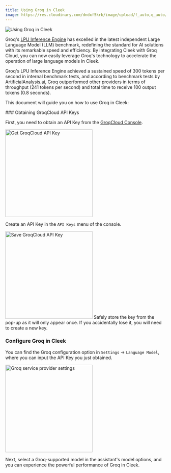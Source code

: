 ```yaml
---
title: Using Groq in Cleek
image: https://res.cloudinary.com/dndxf5krb/image/upload/f_auto,q_auto/v1/file/assets/docs/wulzlznbagiy2hwelp0u
---
```


<img alt="Using Groq in Cleek" cover src="https://res.cloudinary.com/dndxf5krb/image/upload/f_auto,q_auto/v1/file/assets/docs/wulzlznbagiy2hwelp0u" />

Groq's [LPU Inference Engine](https://wow.groq.com/news_press/groq-lpu-inference-engine-leads-in-first-independent-llm-benchmark/) has excelled in the latest independent Large Language Model (LLM) benchmark, redefining the standard for AI solutions with its remarkable speed and efficiency. By integrating Cleek with Groq Cloud, you can now easily leverage Groq's technology to accelerate the operation of large language models in Cleek.

<Note>
  Groq's LPU Inference Engine achieved a sustained speed of 300 tokens per second in internal benchmark tests, and according to benchmark tests by ArtificialAnalysis.ai, Groq outperformed other providers in terms of throughput (241 tokens per second) and total time to receive 100 output tokens (0.8 seconds).
</Note>

This document will guide you on how to use Groq in Cleek:

<Steps>
  ### Obtaining GroqCloud API Keys

  First, you need to obtain an API Key from the [GroqCloud Console](https://console.groq.com/).

  <img alt="Get GroqCloud API Key" height="274" inStep src="https://github.com/lobehub/lobe-chat/assets/34400653/6942287e-fbb1-4a10-a1ce-caaa6663da1e" />

  Create an API Key in the `API Keys` menu of the console.

  <img alt="Save GroqCloud API Key" height="274" inStep src="https://github.com/lobehub/lobe-chat/assets/34400653/eb57ca57-4f45-4409-91ce-9fa9c7c626d6" />

  <Warning>
    Safely store the key from the pop-up as it will only appear once. If you accidentally lose it, you will need to create a new key.
  </Warning>

  ### Configure Groq in Cleek

  You can find the Groq configuration option in `Settings` -> `Language Model`, where you can input the API Key you just obtained.

  <img alt="Groq service provider settings" height="274" inStep src="https://github.com/lobehub/lobe-chat/assets/34400653/88948a3a-6681-4a8d-9734-a464e09e4957" />
</Steps>

Next, select a Groq-supported model in the assistant's model options, and you can experience the powerful performance of Groq in Cleek.
